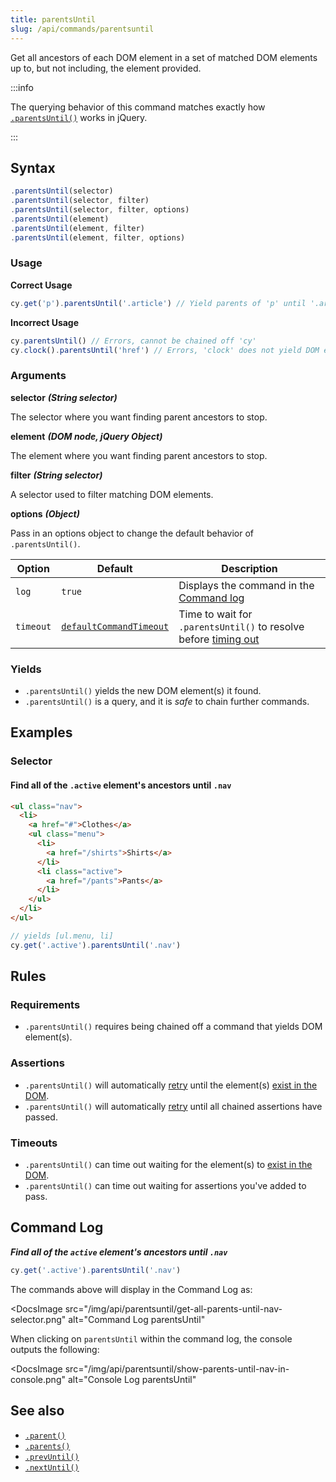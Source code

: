 ```yaml
---
title: parentsUntil
slug: /api/commands/parentsuntil
---
```


Get all ancestors of each DOM element in a set of matched DOM elements up to,
but not including, the element provided.

:::info

The querying behavior of this command matches exactly how
[`.parentsUntil()`](http://api.jquery.com/parentsUntil) works in jQuery.

:::

## Syntax

```javascript
.parentsUntil(selector)
.parentsUntil(selector, filter)
.parentsUntil(selector, filter, options)
.parentsUntil(element)
.parentsUntil(element, filter)
.parentsUntil(element, filter, options)
```

### Usage

**<Icon name="check-circle" color="green" /> Correct Usage**

```javascript
cy.get('p').parentsUntil('.article') // Yield parents of 'p' until '.article'
```

**<Icon name="exclamation-triangle" color="red" /> Incorrect Usage**

```javascript
cy.parentsUntil() // Errors, cannot be chained off 'cy'
cy.clock().parentsUntil('href') // Errors, 'clock' does not yield DOM elements
```

### Arguments

**<Icon name="angle-right" /> selector** **_(String selector)_**

The selector where you want finding parent ancestors to stop.

**<Icon name="angle-right" /> element** **_(DOM node, jQuery Object)_**

The element where you want finding parent ancestors to stop.

**<Icon name="angle-right" /> filter** **_(String selector)_**

A selector used to filter matching DOM elements.

**<Icon name="angle-right" /> options** **_(Object)_**

Pass in an options object to change the default behavior of `.parentsUntil()`.

| Option    | Default                                                              | Description                                                                              |
| --------- | -------------------------------------------------------------------- | ---------------------------------------------------------------------------------------- |
| `log`     | `true`                                                               | Displays the command in the [Command log](/guides/core-concepts/cypress-app#Command-Log) |
| `timeout` | [`defaultCommandTimeout`](/guides/references/configuration#Timeouts) | Time to wait for `.parentsUntil()` to resolve before [timing out](#Timeouts)             |

### Yields [<Icon name="question-circle"/>](/guides/core-concepts/introduction-to-cypress#Subject-Management)

- `.parentsUntil()` yields the new DOM element(s) it found.
- `.parentsUntil()` is a query, and it is _safe_ to chain further commands.

## Examples

### Selector

#### Find all of the `.active` element's ancestors until `.nav`

```html
<ul class="nav">
  <li>
    <a href="#">Clothes</a>
    <ul class="menu">
      <li>
        <a href="/shirts">Shirts</a>
      </li>
      <li class="active">
        <a href="/pants">Pants</a>
      </li>
    </ul>
  </li>
</ul>
```

```javascript
// yields [ul.menu, li]
cy.get('.active').parentsUntil('.nav')
```

## Rules

### Requirements [<Icon name="question-circle"/>](/guides/core-concepts/introduction-to-cypress#Chains-of-Commands)

- `.parentsUntil()` requires being chained off a command that yields DOM
  element(s).

### Assertions [<Icon name="question-circle"/>](/guides/core-concepts/introduction-to-cypress#Assertions)

- `.parentsUntil()` will automatically
  [retry](/guides/core-concepts/retry-ability) until the element(s)
  [exist in the DOM](/guides/core-concepts/introduction-to-cypress#Default-Assertions).
- `.parentsUntil()`
  will automatically [retry](/guides/core-concepts/retry-ability) until all
  chained assertions have passed.

### Timeouts [<Icon name="question-circle"/>](/guides/core-concepts/introduction-to-cypress#Timeouts)

- `.parentsUntil()` can time out waiting for the element(s) to
  [exist in the DOM](/guides/core-concepts/introduction-to-cypress#Default-Assertions).
- `.parentsUntil()` can time out waiting for assertions you've added to pass.

## Command Log

**_Find all of the `active` element's ancestors until `.nav`_**

```javascript
cy.get('.active').parentsUntil('.nav')
```

The commands above will display in the Command Log as:

<DocsImage
  src="/img/api/parentsuntil/get-all-parents-until-nav-selector.png"
  alt="Command Log parentsUntil"
></DocsImage>

When clicking on `parentsUntil` within the command log, the console outputs the
following:

<DocsImage
  src="/img/api/parentsuntil/show-parents-until-nav-in-console.png"
  alt="Console Log parentsUntil"
></DocsImage>

## See also

- [`.parent()`](/api/commands/parent)
- [`.parents()`](/api/commands/parents)
- [`.prevUntil()`](/api/commands/prevuntil)
- [`.nextUntil()`](/api/commands/nextuntil)
